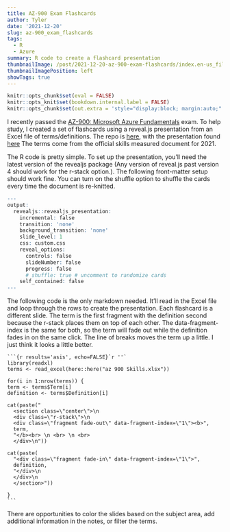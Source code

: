 ```yaml
---
title: AZ-900 Exam Flashcards
author: Tyler
date: '2021-12-20'
slug: az-900_exam_flashcards
tags:
  - R
  - Azure
summary: R code to create a flashcard presentation
thumbnailImage: /post/2021-12-20-az-900-exam-flashcards/index.en-us_files/test_1_960x700.png
thumbnailImagePosition: left
showTags: true
---
```


```r
knitr::opts_chunk$set(eval = FALSE)
knitr::opts_knit$set(bookdown.internal.label = FALSE)
knitr::opts_chunk$set(out.extra = 'style="display:block; margin:auto;"')  # center
```

I recently passed the [AZ-900: Microsoft Azure Fundamentals](https://docs.microsoft.com/en-us/learn/certifications/exams/az-900){target="_blank"} exam. To help study, I created a set of flashcards using a reveal.js presentation from an Excel file of terms/definitions. The repo is [here](https://github.com/WilliamTylerBradley/az_900){target="_blank"}, with the presentation found [here](https://williamtylerbradley.github.io/az_900/az_900_flashcards.html#/){target="_blank"} The terms come from the official skills measured document for 2021.

The R code is pretty simple. To set up the presentation, you’ll need the latest version of the revealjs package (Any version of reveal.js past version 4 should work for the r-stack option.). The following front-matter setup should work fine. You can turn on the shuffle option to shuffle the cards every time the document is re-knitted.

```r
---
output: 
  revealjs::revealjs_presentation:
    incremental: false
    transition: 'none'
    background_transition: 'none'
    slide_level: 1
    css: custom.css
    reveal_options:
      controls: false
      slideNumber: false
      progress: false
      # shuffle: true # uncomment to randomize cards
    self_contained: false
---
```

The following code is the only markdown needed. It’ll read in the Excel file and loop through the rows to create the presentation. Each flashcard is a different slide. The term is the first fragment with the definition second because the r-stack places them on top of each other. The data-fragment-index is the same for both, so the term will fade out while the definition fades in on the same click. The line of breaks moves the term up a little. I just think it looks a little better.

````
```{r results='asis', echo=FALSE}`r ''`
library(readxl)
terms <- read_excel(here::here("az 900 Skills.xlsx"))

for(i in 1:nrow(terms)) {
term <- terms$Term[i]
definition <- terms$Definition[i]

cat(paste("
  <section class=\"center\">\n
  <div class=\"r-stack\">\n
  <div class=\"fragment fade-out\" data-fragment-index=\"1\"><b>",
  term,
  "</b><br> \n <br> \n <br>
  </div>\n"))

cat(paste(
  "<div class=\"fragment fade-in\" data-fragment-index=\"1\">",
  definition,
  "</div>\n
  </div>\n
  </section>"))

}
```
````

There are opportunities to color the slides based on the subject area, add additional information in the notes, or filter the terms.


